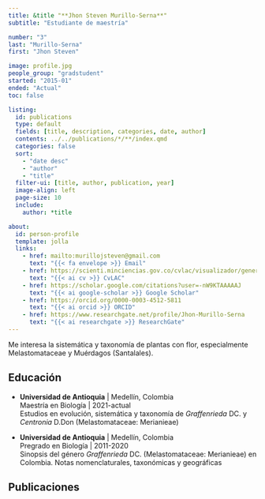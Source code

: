 ```yaml
---
title: &title "**Jhon Steven Murillo-Serna**"
subtitle: "Estudiante de maestría"

number: "3"
last: "Murillo-Serna"
first: "Jhon Steven"

image: profile.jpg
people_group: "gradstudent"
started: "2015-01"
ended: "Actual"
toc: false

listing: 
  id: publications
  type: default
  fields: [title, description, categories, date, author]
  contents: ../../publications/*/**/index.qmd
  categories: false
  sort:
    - "date desc"
    - "author"
    - "title"
  filter-ui: [title, author, publication, year]
  image-align: left
  page-size: 10
  include:
    author: *title

about:
  id: person-profile
  template: jolla
  links:
    - href: mailto:murillojsteven@gmail.com 
      text: "{{< fa envelope >}} Email"
    - href: https://scienti.minciencias.gov.co/cvlac/visualizador/generarCurriculoCv.do?cod_rh=0000052236
      text: "{{< ai cv >}} CvLAC"
    - href: https://scholar.google.com/citations?user=-nW9KTAAAAAJ
      text: "{{< ai google-scholar >}} Google Scholar"
    - href: https://orcid.org/0000-0003-4512-5811
      text: "{{< ai orcid >}} ORCID"
    - href: https://www.researchgate.net/profile/Jhon-Murillo-Serna
      text: "{{< ai researchgate >}} ResearchGate"
---
```


::: {#person-profile}
:::

Me interesa la sistemática y taxonomía de plantas con flor, especialmente Melastomataceae y Muérdagos (Santalales).

## Educación

-   **Universidad de Antioquia** \| Medellín, Colombia\
    Maestría en Biología \| 2021-actual\
    Estudios en evolución, sistemática y taxonomía de *Graffenrieda* DC. y *Centronia* D.Don (Melastomataceae: Merianieae)

-   **Universidad de Antioquia** \| Medellín, Colombia\
    Pregrado en Biología \| 2011-2020\
    Sinopsis del género *Graffenrieda* DC. (Melastomataceae: Merianieae) en Colombia. Notas nomenclaturales, taxonómicas y geográficas

## Publicaciones

::: {#publications}
:::